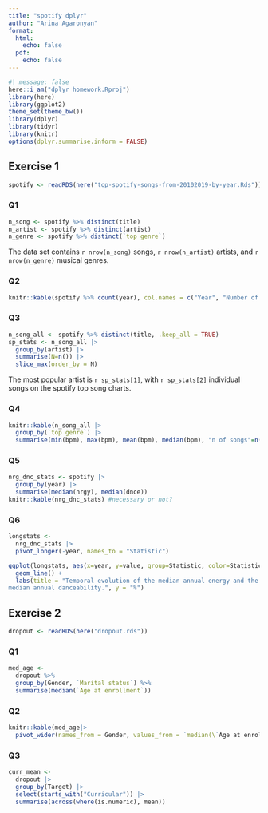 ```yaml
---
title: "spotify dplyr"
author: "Arina Agaronyan"
format: 
  html: 
    echo: false 
  pdf: 
    echo: false
---
```



```r
#| message: false
here::i_am("dplyr homework.Rproj")
library(here)
library(ggplot2)
theme_set(theme_bw())
library(dplyr)
library(tidyr)
library(knitr)
options(dplyr.summarise.inform = FALSE)
```


## Exercise 1

```r
spotify <- readRDS(here("top-spotify-songs-from-20102019-by-year.Rds"))
```



### Q1

```r
n_song <- spotify %>% distinct(title)
n_artist <- spotify %>% distinct(artist)
n_genre <- spotify %>% distinct(`top genre`)
```

The data set contains `r nrow(n_song)` songs, `r nrow(n_artist)` artists, and `r nrow(n_genre)` musical genres.



### Q2

```r
knitr::kable(spotify %>% count(year), col.names = c("Year", "Number of songs per year"))
```



### Q3

```r
n_song_all <- spotify %>% distinct(title, .keep_all = TRUE)
sp_stats <- n_song_all |>
  group_by(artist) |>
  summarise(N=n()) |>
  slice_max(order_by = N)
```

The most popular artist is `r sp_stats[1]`, with `r sp_stats[2]` individual songs on the spotify top song charts.



### Q4

```r
knitr::kable(n_song_all |>
  group_by(`top genre`) |>
  summarise(min(bpm), max(bpm), mean(bpm), median(bpm), "n of songs"=n()))
```



### Q5

```r
nrg_dnc_stats <- spotify |>
  group_by(year) |>
  summarise(median(nrgy), median(dnce))
knitr::kable(nrg_dnc_stats) #necessary or not?
```



### Q6

```r
longstats <- 
  nrg_dnc_stats |>
  pivot_longer(-year, names_to = "Statistic")
```

```r
ggplot(longstats, aes(x=year, y=value, group=Statistic, color=Statistic))+
  geom_line() +
  labs(title = "Temporal evolution of the median annual energy and the
median annual danceability.", y = "%")
```



## Exercise 2

```r
dropout <- readRDS(here("dropout.rds"))
```



### Q1

```r
med_age <- 
  dropout %>%
  group_by(Gender, `Marital status`) %>%
  summarise(median(`Age at enrollment`))
```

  

### Q2
  
```r
knitr::kable(med_age|>
  pivot_wider(names_from = Gender, values_from = `median(\`Age at enrollment\`)`), caption = "Median age at enrollment")
```



### Q3

```r
curr_mean <- 
  dropout |>
  group_by(Target) |>
  select(starts_with("Curricular")) |>
  summarise(across(where(is.numeric), mean)) 
```



